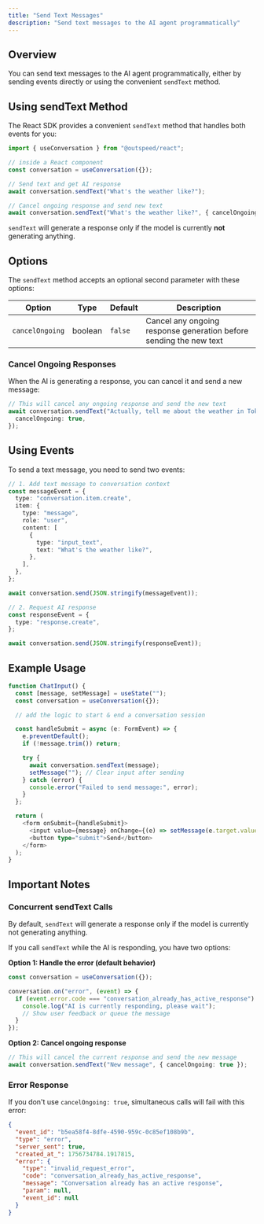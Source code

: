 ```yaml
---
title: "Send Text Messages"
description: "Send text messages to the AI agent programmatically"
---
```


## Overview

You can send text messages to the AI agent programmatically, either by sending events directly or using the convenient `sendText` method.

## Using sendText Method

The React SDK provides a convenient `sendText` method that handles both events for you:

```typescript
import { useConversation } from "@outspeed/react";

// inside a React component
const conversation = useConversation({});

// Send text and get AI response
await conversation.sendText("What's the weather like?");

// Cancel ongoing response and send new text
await conversation.sendText("What's the weather like?", { cancelOngoing: true });
```

<Note>`sendText` will generate a response only if the model is currently **not** generating anything.</Note>

## Options

The `sendText` method accepts an optional second parameter with these options:

| Option          | Type    | Default | Description                                                        |
| --------------- | ------- | ------- | ------------------------------------------------------------------ |
| `cancelOngoing` | boolean | `false` | Cancel any ongoing response generation before sending the new text |

### Cancel Ongoing Responses

When the AI is generating a response, you can cancel it and send a new message:

```typescript
// This will cancel any ongoing response and send the new text
await conversation.sendText("Actually, tell me about the weather in Tokyo instead", {
  cancelOngoing: true,
});
```

## Using Events

To send a text message, you need to send two events:

```typescript
// 1. Add text message to conversation context
const messageEvent = {
  type: "conversation.item.create",
  item: {
    type: "message",
    role: "user",
    content: [
      {
        type: "input_text",
        text: "What's the weather like?",
      },
    ],
  },
};

await conversation.send(JSON.stringify(messageEvent));

// 2. Request AI response
const responseEvent = {
  type: "response.create",
};

await conversation.send(JSON.stringify(responseEvent));
```

## Example Usage

```typescript
function ChatInput() {
  const [message, setMessage] = useState("");
  const conversation = useConversation({});

  // add the logic to start & end a conversation session

  const handleSubmit = async (e: FormEvent) => {
    e.preventDefault();
    if (!message.trim()) return;

    try {
      await conversation.sendText(message);
      setMessage(""); // Clear input after sending
    } catch (error) {
      console.error("Failed to send message:", error);
    }
  };

  return (
    <form onSubmit={handleSubmit}>
      <input value={message} onChange={(e) => setMessage(e.target.value)} placeholder="Type a message..." />
      <button type="submit">Send</button>
    </form>
  );
}
```

## Important Notes

### Concurrent sendText Calls

By default, `sendText` will generate a response only if the model is currently not generating anything.

If you call `sendText` while the AI is responding, you have two options:

**Option 1: Handle the error (default behavior)**

```typescript
const conversation = useConversation({});

conversation.on("error", (event) => {
  if (event.error.code === "conversation_already_has_active_response") {
    console.log("AI is currently responding, please wait");
    // Show user feedback or queue the message
  }
});
```

**Option 2: Cancel ongoing response**

```typescript
// This will cancel the current response and send the new message
await conversation.sendText("New message", { cancelOngoing: true });
```

### Error Response

If you don't use `cancelOngoing: true`, simultaneous calls will fail with this error:

```json
{
  "event_id": "b5ea58f4-8dfe-4590-959c-0c85ef108b9b",
  "type": "error",
  "server_sent": true,
  "created_at_": 1756734784.1917815,
  "error": {
    "type": "invalid_request_error",
    "code": "conversation_already_has_active_response",
    "message": "Conversation already has an active response",
    "param": null,
    "event_id": null
  }
}
```
